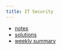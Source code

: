 ```yaml
---
title: IT Security
---
```


* [notes](https://igor-dimi.github.io/its-notes-ws2526/)
* [solutions](https://igor-dimi.github.io/its-sol-ws2526/)
* [weekly summary](./sum/index.qmd)